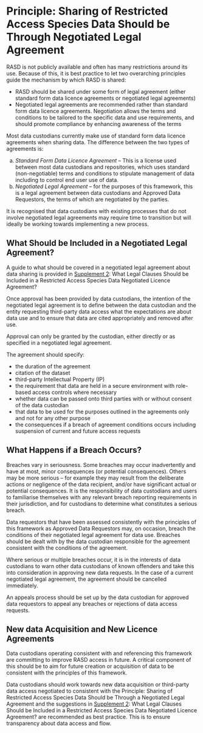 # Principle: Sharing of Restricted Access Species Data Should be Through Negotiated Legal Agreement

RASD is not publicly available and often has many restrictions around its use. Because of this, it is best practice to let two overarching principles guide the mechanism by which RASD is shared:

-   RASD should be shared under some form of legal agreement (either standard form data licence agreements or negotiated legal agreements)\
-   Negotiated legal agreements are recommended rather than standard form data licence agreements. Negotiation allows the terms and conditions to be tailored to the specific data and use requirements, and should promote compliance by enhancing awareness of the terms\

Most data custodians currently make use of standard form data licence agreements when sharing data. The difference between the two types of agreements is:

a)  *Standard Form Data Licence Agreement* -- This is a license used between most data custodians and repositories, which uses standard (non-negotiable) terms and conditions to stipulate management of data including to control end user use of data.\
b)  *Negotiated Legal Agreement* -- for the purposes of this framework, this is a legal agreement between data custodians and Approved Data Requestors, the terms of which are negotiated by the parties.\

It is recognised that data custodians with existing processes that do not involve negotiated legal agreements may require time to transition but will ideally be working towards implementing a new process.

## What Should be Included in a Negotiated Legal Agreement?

A guide to what should be covered in a negotiated legal agreement about data sharing is provided in [Supplement 2](supplements.html): What Legal Clauses Should be Included in a Restricted Access Species Data Negotiated Licence Agreement?

Once approval has been provided by data custodians, the intention of the negotiated legal agreement is to define between the data custodian and the entity requesting third-party data access what the expectations are about data use and to ensure that data are cited appropriately and removed after use.

Approval can only be granted by the custodian, either directly or as specified in a negotiated legal agreement.

The agreement should specify:

-   the duration of the agreement\
-   citation of the dataset\
-   third-party Intellectual Property (IP)\
-   the requirement that data are held in a secure environment with role-based access controls where necessary\
-   whether data can be passed onto third parties with or without consent of the data custodian\
-   that data to be used for the purposes outlined in the agreements only and not for any other purpose\
-   the consequences if a breach of agreement conditions occurs including suspension of current and future access requests\

## What Happens if a Breach Occurs?

Breaches vary in seriousness. Some breaches may occur inadvertently and have at most, minor consequences (or potential consequences). Others may be more serious -- for example they may result from the deliberate actions or negligence of the data recipient, and/or have significant actual or potential consequences. It is the responsibility of data custodians and users to familiarise themselves with any relevant breach reporting requirements in their jurisdiction, and for custodians to determine what constitutes a serious breach.

Data requestors that have been assessed consistently with the principles of this framework as Approved Data Requestors may, on occasion, breach the conditions of their negotiated legal agreement for data use. Breaches should be dealt with by the data custodian responsible for the agreement consistent with the conditions of the agreement.

Where serious or multiple breaches occur, it is in the interests of data custodians to warn other data custodians of known offenders and take this into consideration in approving new data requests. In the case of a current negotiated legal agreement, the agreement should be cancelled immediately.

An appeals process should be set up by the data custodian for approved data requestors to appeal any breaches or rejections of data access requests.

## New data Acquisition and New Licence Agreements

Data custodians operating consistent with and referencing this framework are committing to improve RASD access in future. A critical component of this should be to aim for future creation or acquisition of data to be consistent with the principles of this framework.

Data custodians should work towards new data acquisition or third-party data access negotiated to consistent with the Principle: Sharing of Restricted Access Species Data Should be Through a Negotiated Legal Agreement and the suggestions in [Supplement 2](supplements.html): What Legal Clauses Should be Included in a Restricted Access Species Data Negotiated Licence Agreement? are recommended as best practice. This is to ensure transparency about data access and flow.
